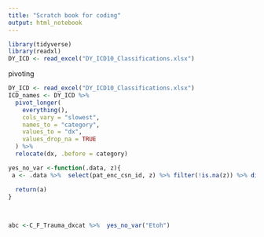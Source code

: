```yaml
---
title: "Scratch book for coding"
output: html_notebook
---
```


```r
library(tidyverse)
library(readxl)
DY_ICD <- read_excel("DY_ICD10_Classifications.xlsx")

```
pivoting
```r

DY_ICD <- read_excel("DY_ICD10_Classifications.xlsx")
ICD_names <- DY_ICD %>% 
  pivot_longer(
    everything(),
    cols_vary = "slowest",
    names_to = "category",
    values_to = "dx",
    values_drop_na = TRUE
  ) %>% 
  relocate(dx, .before = category)

```



```r
yes_no_var <-function(.data, z){
 a <- .data %>%  select(pat_enc_csn_id, z) %>% filter(!is.na(z)) %>% distinct()

  return(a)
}
  
  
```

```r
abc <-C_F_Trauma_dxcat %>%  yes_no_var("Etoh")
```

